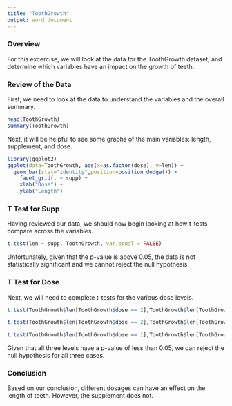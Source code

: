 ```yaml
---
title: "ToothGrowth"
output: word_document
---
```


### Overview

For this excercise, we will look at the data for the ToothGrowth dataset, and determine which variables have an impact on the growth of teeth. 

### Review of the Data 

First, we need to look at the data to understand the variables and the overall summary. 
```r
head(ToothGrowth)
summary(ToothGrowth)
```

Next, it will be helpful to see some graphs of the main variables: length, supplement, and dose. 

```r
library(ggplot2)
ggplot(data=ToothGrowth, aes(x=as.factor(dose), y=len)) + 
  geom_bar(stat="identity",position=position_dodge()) +
    facet_grid(. ~ supp) +
    xlab("Dose") +
    ylab("Length")
```


### T Test for Supp

Having reviewed our data, we should now begin looking at how t-tests compare across the variables. 

```r
t.test(len ~ supp, ToothGrowth, var.equal = FALSE)
```

Unfortunately, given that the p-value is above 0.05, the data is not statistically significant and we cannot reject the null hypothesis. 

### T Test for Dose 

Next, we will need to complete t-tests for the various dose levels. 

```r
t.test(ToothGrowth$len[ToothGrowth$dose == 2],ToothGrowth$len[ToothGrowth$dose == 1])
```

```r
t.test(ToothGrowth$len[ToothGrowth$dose == 2],ToothGrowth$len[ToothGrowth$dose == 0.5])
```

```r
t.test(ToothGrowth$len[ToothGrowth$dose == 1],ToothGrowth$len[ToothGrowth$dose == 0.5])
```

Given that all three levels have a p-value of less than 0.05, we can reject the null hypothesis for all three cases. 

### Conclusion 

Based on our conclusion, different dosages can have an effect on the length of teeth. However, the supplement does not. 
